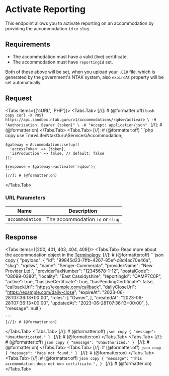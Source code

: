 
# Activate Reporting

This endpoint allows you to activate reporting on an accommodation by providing the accommodation `id` or `slug`.

## Requirements

- The accommodation must have a valid (live) certificate.
- The accommodation must have `reportingId` set.

Both of these above will be set, when you upload your `.CER` file, which is generated by the government's NTAK system, also `expireAt` property will be set automatically.

## Request

<Protocol method="POST" path="/v1/accommodations/{accommodation}/activate" />

<Tabs items={['cURL', 'PHP']}>
  <Tabs.Tab>
    [//]: # (@formatter:off)
    ```bash copy
    curl -X POST https://api.sandbox.ntak.guru/v1/accommodations/rqdsw/activate \
      -H "Authorization: Bearer {token}" \
      -H "Accept: application/json"
    ```
    [//]: # (@formatter:on)
  </Tabs.Tab>
  <Tabs.Tab>
    [//]: # (@formatter:off)
    ```php copy
    use TmrwLife\NtakGuru\Services\Accommodation;

    $gateway = Accommodation::setup([
      'accessToken' => {token},
      'isProduction' => false, // default: false
    ]);

    $response = $gateway->activate('rqdsw');
    ```
    [//]: # (@formatter:on)
  </Tabs.Tab>
</Tabs>

### URL Parameters

| Name            | Description                      |
|-----------------|----------------------------------|
| `accommodation` | The accommodation `id` or `slug` |

## Response

<Tabs items={[200, 401, 403, 404, 409]}>
  <Tabs.Tab>
    <Callout type="info" emoji="ℹ️">
      Read more about the accommodation object in the [Terminology](/terminology/accommodation).
    </Callout>
    [//]: # (@formatter:off)
    ```json copy
    {
      "payload": {
        "id": "99845d23-7ffb-4267-85ef-c8d4ac70e46a",
        "slug": "rqdsw",
        "name": "Senger-Cummerata",
        "providerName": "New Provider Ltd.",
        "providerTaxNumber": "12345678-1-12",
        "postalCode": "08099-0380",
        "locality": "East Cassidyshire",
        "reportingId": "OAMP7C0P",
        "active": true,
        "hasLiveCertificate": true,
        "hasPendingCertificate": false,
        "callbackUrl": "https://example.com/callback",
        "dailyCloseUrl": "https://example.com/daily-close",
        "expireAt": "2023-06-28T07:36:13+00:00",
        "roles": [
          "Owner",
        ],
        "createdAt": "2023-06-28T07:36:13+00:00",
        "updatedAt": "2023-06-28T07:36:13+00:00",
      },
      "message": null
    }

    ```
    [//]: # (@formatter:on)
  </Tabs.Tab>
  <Tabs.Tab>
    [//]: # (@formatter:off)
    ```json copy
    {
      "message": "Unauthenticated."
    }
    ```
    [//]: # (@formatter:on)
  </Tabs.Tab>
  <Tabs.Tab>
    [//]: # (@formatter:off)
    ```json copy
    {
      "message": "Unauthorized."
    }
    ```
    [//]: # (@formatter:on)
  </Tabs.Tab>
  <Tabs.Tab>
    [//]: # (@formatter:off)
    ```json copy
    {
      "message": "Page not found."
    }
    ```
    [//]: # (@formatter:on)
  </Tabs.Tab>
  <Tabs.Tab>
    [//]: # (@formatter:off)
    ```json copy
    {
      "message": "This accommodation does not own certificate.",
    }
    ```
    [//]: # (@formatter:on)
  </Tabs.Tab>
</Tabs>
